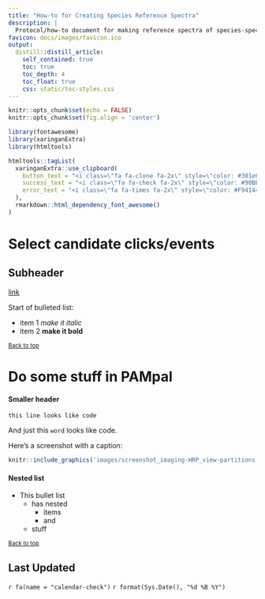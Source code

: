 ```yaml
---
title: "How-to for Creating Species Reference Spectra"
description: |
  Protocol/how-to document for making reference spectra of species-specific echolocation clicks
favicon: docs/images/favicon.ico
output: 
  distill::distill_article:
    self_contained: true
    toc: true
    toc_depth: 4
    toc_float: true
    css: static/toc-styles.css
---
```


```r
knitr::opts_chunk$set(echo = FALSE)
knitr::opts_chunk$set(fig.align = 'center')

library(fontawesome)
library(xaringanExtra)
library(htmltools)
```

```r
htmltools::tagList(
  xaringanExtra::use_clipboard(
    button_text = "<i class=\"fa fa-clone fa-2x\" style=\"color: #301e64\"></i>",
    success_text = "<i class=\"fa fa-check fa-2x\" style=\"color: #90BE6D\"></i>",
    error_text = "<i class=\"fa fa-times fa-2x\" style=\"color: #F94144\"></i>"
  ),
  rmarkdown::html_dependency_font_awesome()
)
```

# Select candidate clicks/events

## Subheader

[link](https://url.com)

Start of bulleted list:

- item 1 *make it italic*
- item 2 **make it bold**

<sub>[Back to top](#)</sub>



# Do some stuff in PAMpal

#### Smaller header
```
this line looks like code
```

And just this `word` looks like code. 

Here's a screenshot with a caption:

```r
knitr::include_graphics('images/screenshot_imaging-HRP_view-partitions.png')
```

#### Nested list 

- This bullet list
  - has nested
    - items
    - and
  - stuff

<sub>[Back to top](#)</sub>


## Last Updated {.appendix}

`r fa(name = "calendar-check")` `r format(Sys.Date(), "%d %B %Y")`


